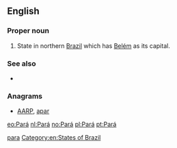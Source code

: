 {{also|Appendix:Variations of "para"}}
==English==

===Proper noun===
{{en-proper noun}}

# State in northern [[Brazil]] which has [[Belém]] as its capital.

===See also===
* {{pedialite}}

===Anagrams===
* [[AARP#English|AARP]], [[apar#English|apar]]

[[Category:English terms spelled with Á|para]]
[[Category:en:States of Brazil]]

[[eo:Pará]]
[[nl:Pará]]
[[no:Pará]]
[[pl:Pará]]
[[pt:Pará]]